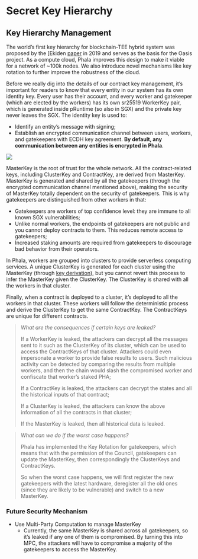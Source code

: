 # Secret Key Hierarchy

## Key Hierarchy Management <a href="#key-hierarchy-management" id="key-hierarchy-management"></a>

The world’s first key hierarchy for blockchain-TEE hybrid system was proposed by the \[Ekiden [paper](https://ieeexplore.ieee.org/document/8806762) in 2019 and serves as the basis for the Oasis project. As a compute cloud, Phala improves this design to make it viable for a network of \~100k nodes. We also introduce novel mechanisms like key rotation to further improve the robustness of the cloud.

Before we really dig into the details of our contract key management, it’s important for readers to know that every entity in our system has its own identity key. Every user has their account, and every worker and gatekeeper (which are elected by the workers) has its own sr25519 WorkerKey pair, which is generated inside pRuntime (so also in SGX) and the private key never leaves the SGX. The identity key is used to:

* Identify an entity’s message with signing;
* Establish an encrypted communication channel between users, workers, and gatekeepers with ECDH key agreement. **By default, any communication between any entities is encrypted in Phala**.

![](https://miro.medium.com/max/4800/0\*Kncy1jrLZ6ZiLltq)

MasterKey is the root of trust for the whole network. All the contract-related keys, including ClusterKey and ContractKey, are derived from MasterKey. MasterKey is generated and shared by all the gatekeepers (through the encrypted communication channel mentioned above), making the security of MasterKey totally dependent on the security of gatekeepers. This is why gatekeepers are distinguished from other workers in that:

* Gatekeepers are workers of top confidence level: they are immune to all known SGX vulnerabilities;
* Unlike normal workers, the endpoints of gatekeepers are not public and you cannot deploy contracts to them. This reduces remote access to gatekeepers;
* Increased staking amounts are required from gatekeepers to discourage bad behavior from their operators.

In Phala, workers are grouped into clusters to provide serverless computing services. A unique ClusterKey is generated for each cluster using the MasterKey (through [key derivation](https://en.wikipedia.org/wiki/Key\_derivation\_function)), but you cannot revert this process to infer the MasterKey given the ClusterKey. The ClusterKey is shared with all the workers in that cluster.

Finally, when a contract is deployed to a cluster, it’s deployed to all the workers in that cluster. These workers will follow the deterministic process and derive the ClusterKey to get the same ContractKey. The ContractKeys are unique for different contracts.

> _What are the consequences if certain keys are leaked?_
>
> If a WorkerKey is leaked, the attackers can decrypt all the messages sent to it such as the ClusterKey of its cluster, which can be used to access the ContractKeys of that cluster. Attackers could even impersonate a worker to provide false results to users. Such malicious activity can be detected by comparing the results from multiple workers, and then the chain would slash the compromised worker and confiscate that worker’s staked PHA;
>
> If a ContractKey is leaked, the attackers can decrypt the states and all the historical inputs of that contract;
>
> If a ClusterKey is leaked, the attackers can know the above information of all the contracts in that cluster;
>
> If the MasterKey is leaked, then all historical data is leaked.

> _What can we do if the worst case happens?_
>
> Phala has implemented the Key Rotation for gatekeepers, which means that with the permission of the Council, gatekeepers can update the MasterKey, then correspondingly the ClusterKeys and ContractKeys.
>
> So when the worst case happens, we will first register the new gatekeepers with the latest hardware, deregister all the old ones (since they are likely to be vulnerable) and switch to a new MasterKey.

### Future Security Mechanism <a href="#future-security-mechanism" id="future-security-mechanism"></a>

* Use Multi-Party Computation to manage MasterKey
  * Currently, the same MasterKey is shared across all gatekeepers, so it’s leaked if any one of them is compromised. By turning this into MPC, the attackers will have to compromise a majority of the gatekeepers to access the MasterKey.
